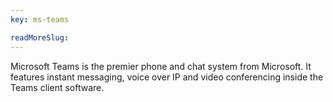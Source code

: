 ```yaml
---
key: ms-teams

readMoreSlug:
---
```


Microsoft Teams is the premier phone and chat system from Microsoft. It features instant messaging, voice over IP and video conferencing inside the Teams client software.
